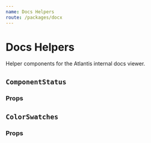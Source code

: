 ```yaml
---
name: Docs Helpers
route: /packages/docx
---
```



# Docs Helpers

Helper components for the Atlantis internal docs viewer.

## `ComponentStatus`

<Playground>
  <ComponentStatus stage="rc" responsive="no" accessible="yes" />
</Playground>

### Props

<Props of={ComponentStatus} />

## `ColorSwatches`

<Playground>
  <ColorSwatches
    colors={{
      "--color-lime": "rgb(153, 193, 70)",
      "--color-pink": "rgb(179, 96, 150)",
      "--color-pink--light": "rgb(202, 144, 182)",
      "--color-pink--lighter": "rgb(225, 191, 213)",
      "--color-pink--lightest": "rgb(244, 231, 239)",
      "--color-pink--dark": "rgb(116, 62, 98)"
    }}
  />
</Playground>

### Props

<Props of={ColorSwatches} />
